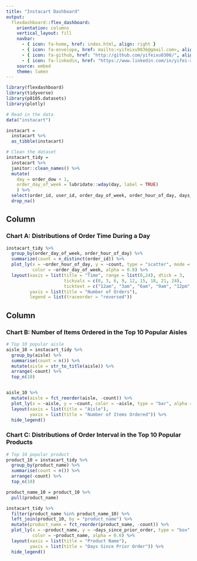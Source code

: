 ```yaml
---
title: "Instacart Dashboard"
output: 
  flexdashboard::flex_dashboard:
    orientation: columns
    vertical_layout: fill
    navbar:
      - { icon: fa-home, href: index.html, align: right }
      - { icon: fa-envelope, href: mailto:<yifeixu9836@gmail.com>, align: right }
      - { icon: fa-github, href: "http://github.com/yifeixu0306/", align: right }
      - { icon: fa-linkedin, href: "https://www.linkedin.com/in/yifei-xu-6190b6228/", align: right }
    source: embed
    theme: lumen
---
```



```r
library(flexdashboard)
library(tidyverse)
library(p8105.datasets)
library(plotly)
```


```r
# Read in the data
data("instacart")

instacart = 
  instacart %>% 
  as_tibble(instacart)
```


```r
# Clean the dataset
instacart_tidy = 
  instacart %>% 
  janitor::clean_names() %>%
  mutate(
    day = order_dow + 1,
    order_day_of_week = lubridate::wday(day, label = TRUE)
    ) %>%
  select(order_id, user_id, order_day_of_week, order_hour_of_day, days_since_prior_order, product_name, aisle, department) %>%
  drop_na()
```


Column {data-width=600}
-----------------------------------------------------------------------

### Chart A: Distributions of Order Time During a Day

```r
instacart_tidy %>%
  group_by(order_day_of_week, order_hour_of_day) %>%
  summarize(count = n_distinct(order_id)) %>%
  plot_ly(x = ~order_hour_of_day, y = ~count, type = "scatter", mode = "lines",
          color = ~order_day_of_week, alpha = 0.8) %>%
  layout(xaxis = list(title = "Time", range = list(0,24), dtick = 3, 
                      tickvals = c(0, 3, 6, 9, 12, 15, 18, 21, 24),
                      ticktext = c("12am", "3am", "6am", "9am", "12pm", "3pm", "6pm", "9pm", "12am")),
         yaxis = list(title = "Number of Orders"),
         legend = list(traceorder = "reversed"))
```

Column {data-width=400}
-----------------------------------------------------------------------

### Chart B: Number of Items Ordered in the Top 10 Popular Aisles

```r
# Top 10 popular aisle
aisle_10 = instacart_tidy %>%
  group_by(aisle) %>% 
  summarise(count = n()) %>% 
  mutate(aisle = str_to_title(aisle)) %>%
  arrange(-count) %>% 
  top_n(10) 


aisle_10 %>% 
  mutate(aisle = fct_reorder(aisle, -count)) %>%
  plot_ly(x = ~aisle, y = ~count, color = ~aisle, type = "bar", alpha = 0.7) %>%
  layout(xaxis = list(title = "Aisle"), 
         yaxis = list(title = "Number of Items Ordered")) %>%
  hide_legend()
```


### Chart C: Distributions of Order Interval in the Top 10 Popular Products

```r
# Top 10 popular product
product_10 = instacart_tidy %>%
  group_by(product_name) %>% 
  summarise(count = n()) %>% 
  arrange(-count) %>% 
  top_n(10) 

product_name_10 = product_10 %>%
  pull(product_name)

instacart_tidy %>% 
  filter(product_name %in% product_name_10) %>%
  left_join(product_10, by = "product_name") %>%
  mutate(product_name = fct_reorder(product_name, -count)) %>% 
  plot_ly(x = ~product_name, y = ~days_since_prior_order, type = "box",
          color = ~product_name, alpha = 0.6) %>% 
  layout(xaxis = list(title = "Product Name"),
         yaxis = list(title = "Days Since Prior Order")) %>%
  hide_legend()


```




